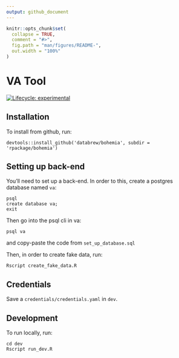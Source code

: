 ```yaml
---
output: github_document
---
```


<!-- README.md is generated from README.Rmd. Please edit that file -->

```r
knitr::opts_chunk$set(
  collapse = TRUE,
  comment = "#>",
  fig.path = "man/figures/README-",
  out.width = "100%"
)
```

# VA Tool

<!-- badges: start -->
[![Lifecycle: experimental](https://img.shields.io/badge/lifecycle-experimental-orange.svg)](https://www.tidyverse.org/lifecycle/#experimental)
<!-- badges: end -->

## Installation

To install from github, run:

```
devtools::install_github('databrew/bohemia', subdir = 'rpackage/bohemia')
```

## Setting up back-end

You'll need to set up a back-end. In order to this, create a postgres database named `va`:

```
psql
create database va;
exit
```

Then go into the psql cli in va:

```
psql va
```

and copy-paste the code from `set_up_database.sql`

Then, in order to create fake data, run:

```
Rscript create_fake_data.R
```

## Credentials

Save a `credentials/credentials.yaml` in `dev`.


## Development

To run locally, run:

```
cd dev
Rscript run_dev.R
```

